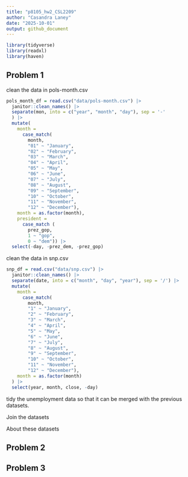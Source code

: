 ```yaml
---
title: "p8105_hw2_CSL2209"
author: "Casandra Laney"
date: "2025-10-01"
output: github_document
---
```


```r
library(tidyverse)
library(readxl)
library(haven)
```


## Problem 1
clean the data in pols-month.csv

```r
pols_month_df = read.csv("data/pols-month.csv") |>
  janitor::clean_names() |>
  separate(mon, into = c("year", "month", "day"), sep = '-'
  ) |>
  mutate(
    month =
      case_match(
        month,
        "01" ~ "January",
        "02" ~ "February",
        "03" ~ "March",
        "04" ~ "April",
        "05" ~ "May",
        "06" ~ "June",
        "07" ~ "July",
        "08" ~ "August",
        "09" ~ "September",
        "10" ~ "October",
        "11" ~ "November",
        "12" ~ "December"),
    month = as.factor(month),
    president = 
      case_match (
        prez_gop,
        1 ~ "gop",
        0 ~ "dem")) |>
  select(-day, -prez_dem, -prez_gop)
```

clean the data in snp.csv

```r
snp_df = read.csv("data/snp.csv") |>
  janitor::clean_names() |>
  separate(date, into = c("month", "day", "year"), sep = '/') |>
  mutate(
    month =
      case_match(
        month,
        "1" ~ "January",
        "2" ~ "February",
        "3" ~ "March",
        "4" ~ "April",
        "5" ~ "May",
        "6" ~ "June",
        "7" ~ "July",
        "8" ~ "August",
        "9" ~ "September",
        "10" ~ "October",
        "11" ~ "November",
        "12" ~ "December"),
    month = as.factor(month)
  ) |>
  select(year, month, close, -day) 
```

tidy the unemployment data so that it can be merged with the previous datasets.

Join the datasets

About these datasets


## Problem 2

## Problem 3

